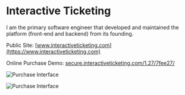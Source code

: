 # Interactive Ticketing

I am the primary software engineer that developed and maintained the platform (front-end and backend) from its founding.

Public Site: [www.interactiveticketing.com](https://www.interactiveticketing.com)

Online Purchase Demo: [secure.interactiveticketing.com/1.27/7fee27/](https://secure.interactiveticketing.com/1.27/7fee27/)

![Purchase Interface](../images/interactive-ticketing/tbw.jpg)

![Purchase Interface](../images/interactive-ticketing/reports.png)
